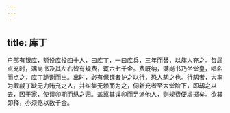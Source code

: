 ```yaml
---
---
---
```

title: 库丁
---



户部有银库，额设库役四十人，曰库丁，一曰库兵，三年而替，以旗人充之。每届点充时，满尚书及其左右皆有规费，辄六七千金。费既纳，满尚书乃坐堂皇，唱名而点之，库丁跪谢而出。出时，必有保镖者护之以行，恐人刼之也。行刼者，大率为觑觎丁缺无力贿充之人，并纠集无赖而为之，伺新充者至大堂阶下，即刼之以去，囚于家，使误卯期而纵之归。盖冀其误卯而另派他人，则规费便虚掷矣。欲其即释，亦须赂以数千金。
